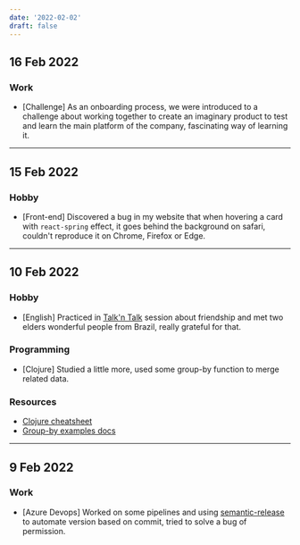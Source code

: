 ```yaml
---
date: '2022-02-02'
draft: false
---
```


## 16 Feb 2022

### Work

- [Challenge] As an onboarding process, we were introduced to a challenge about working together to create an imaginary product to test and learn the main platform of the company, fascinating way of learning it.

---

## 15 Feb 2022

### Hobby

- [Front-end] Discovered a bug in my website that when hovering a card with `react-spring` effect, it goes behind the background on safari, couldn't reproduce it on Chrome, Firefox or Edge.

---

## 10 Feb 2022

### Hobby

- [English] Practiced in [Talk'n Talk](https://www.talkntalk.com.br/) session about friendship and met two elders wonderful people from Brazil, really grateful for that.

### Programming

- [Clojure] Studied a little more, used some group-by function to merge related data.

### Resources

- [Clojure cheatsheet](https://clojure.org/api/cheatsheet)
- [Group-by examples docs](https://clojuredocs.org/clojure.core/group-by)

---

## 9 Feb 2022

### Work

- [Azure Devops] Worked on some pipelines and using [semantic-release](https://github.com/semantic-release/semantic-release) to automate version based on commit, tried to solve a bug of permission.
